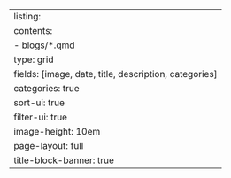 ---
listing:
  contents:
    - blogs/*.qmd
  type: grid
  fields: [image, date, title, description, categories]
  categories: true
  sort-ui: true
  filter-ui: true
  image-height: 10em
page-layout: full
title-block-banner: true
---